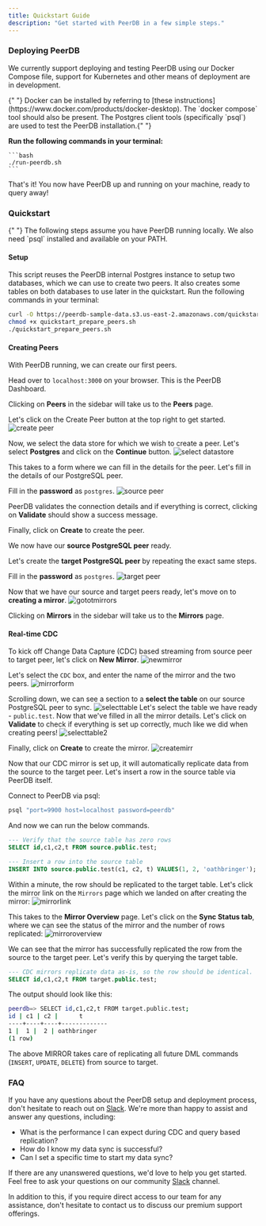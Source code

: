 ```yaml
---
title: Quickstart Guide
description: "Get started with PeerDB in a few simple steps."
---
```


### Deploying PeerDB

We currently support deploying and testing PeerDB using our Docker Compose file, support for Kubernetes and other means of deployment are in development.

<Info>
  {" "}
  Docker can be installed by referring to [these instructions](https://www.docker.com/products/docker-desktop).
  The `docker compose` tool should also be present. The Postgres client tools (specifically
  `psql`) are used to test the PeerDB installation.{" "}
</Info>

**Run the following commands in your terminal:**

    ```bash
    ./run-peerdb.sh
    ```

That's it! You now have PeerDB up and running on your machine, ready to query away!

### Quickstart

<Info>
  {" "}
  The following steps assume you have PeerDB running locally. We also need `psql` installed and available on your
  PATH.
</Info>

#### Setup

This script reuses the PeerDB internal Postgres instance to setup two databases, which we can use to create two peers. It also creates some tables on both databases to use later in the quickstart. Run the following commands in your terminal:

```bash
curl -O https://peerdb-sample-data.s3.us-east-2.amazonaws.com/quickstart_prepare_peers.sh
chmod +x quickstart_prepare_peers.sh
./quickstart_prepare_peers.sh
```

#### Creating Peers

With PeerDB running, we can create our first peers.

Head over to `localhost:3000` on your browser. This is the PeerDB Dashboard.

Clicking on **Peers** in the sidebar will take us to the **Peers** page.

Let's click on the Create Peer button at the top right to get started.
![create peer](../images/ui-quickstart/createpeerbutton.png)

Now, we select the data store for which we wish to create a peer. Let's select **Postgres** and click on the **Continue** button.
![select datastore](../images/ui-quickstart/selectpg.png)

This takes to a form where we can fill in the details for the peer. Let's fill in the details of our PostgreSQL peer.

Fill in the **password** as `postgres`.
![source peer](../images/ui-quickstart/createpg1.png)

PeerDB validates the connection details and if everything is correct, clicking on **Validate** should show a success message.

Finally, click on **Create** to create the peer.

We now have our **source PostgreSQL peer** ready.

Let's create the **target PostgreSQL peer** by repeating the exact same steps.

Fill in the **password** as `postgres`.
![target peer](../images/ui-quickstart/createpg2.png)

Now that we have our source and target peers ready, let's move on to **creating a mirror**.
![gototmirrors](../images/ui-quickstart/peersdone.png)

Clicking on **Mirrors** in the sidebar will take us to the **Mirrors** page.


#### Real-time CDC

To kick off Change Data Capture (CDC) based streaming from source peer to target peer, let's click on **New Mirror**.
![newmirror](../images/ui-quickstart/newmirrorbutton.png)

Let's select the `CDC` box, and enter the name of the mirror and the two peers.
![mirrorform](../images/ui-quickstart/mirrorpage.png)

Scrolling down, we can see a section to a **select the table** on our source PostgreSQL peer to sync.
![selecttable](../images/ui-quickstart/tablemapping.png)
Let's select the table we have ready - `public.test`.
Now that we've filled in all the mirror details.
Let's click on **Validate** to check if everything is set up correctly, much like we did when creating peers!
![selecttable2](../images/ui-quickstart/validatemirr.png)

Finally, click on **Create** to create the mirror.
![createmirr](../images/ui-quickstart/createmirr.png)

Now that our CDC mirror is set up, it will automatically replicate data from the source to the target peer. Let's insert a row in the source table via PeerDB itself.

Connect to PeerDB via psql:

```bash
psql "port=9900 host=localhost password=peerdb"
```
And now we can run the below commands.
```sql
--- Verify that the source table has zero rows
SELECT id,c1,c2,t FROM source.public.test;
```

```sql
--- Insert a row into the source table
INSERT INTO source.public.test(c1, c2, t) VALUES(1, 2, 'oathbringer');
```

Within a minute, the row should be replicated to the target table. Let's click the mirror link on the `Mirrors` page which we landed on after creating the mirror:
![mirrorlink](../images/ui-quickstart/mirrorlink.png)

This takes to the **Mirror Overview** page. Let's click on the **Sync Status tab**, where we can see the status of the mirror and the number of rows replicated:
![mirroroverview](../images/ui-quickstart/mirrorresults.png)

We can see that the mirror has successfully replicated the row from the source to the target peer. Let's verify this by querying the target table.

```sql
--- CDC mirrors replicate data as-is, so the row should be identical.
SELECT id,c1,c2,t FROM target.public.test;
```
The output should look like this:

```bash
peerdb=> SELECT id,c1,c2,t FROM target.public.test;
id | c1 | c2 |      t
----+----+----+-------------
1 |  1 |  2 | oathbringer
(1 row)
```

The above MIRROR takes care of replicating all future DML commands (`INSERT`, `UPDATE`, `DELETE`) from source to target.

### FAQ

If you have any questions about the PeerDB setup and deployment process, don't hesitate to reach out on [Slack](https://join.slack.com/t/peerdb-public/shared_invite/zt-1wo9jydev-EXInbMtCtpAKFFWdi7QvLQ). We're more than happy to assist and answer any questions, including:

- What is the performance I can expect during CDC and query based replication?
- How do I know my data sync is successful?
- Can I set a specific time to start my data sync?

If there are any unanswered questions, we'd love to help you get started. Feel free to ask your questions on our community [Slack](https://join.slack.com/t/peerdb-public/shared_invite/zt-1wo9jydev-EXInbMtCtpAKFFWdi7QvLQ) channel.

In addition to this, if you require direct access to our team for any assistance, don't hesitate to contact us to discuss our premium support offerings.
